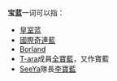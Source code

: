 '''宝蓝'''一词可以指：

* [[皇室蓝|皇室蓝]]
* [[國際奇連藍|國際奇連藍]]
* [[Borland|Borland]]
* [[T-ara|T-ara]]成員[[全寶藍|全寶藍]]，又作寶藍
* [[SeeYa|SeeYa]]隊長[[李寶藍|李寶藍]]
{{disambig|cat=二字消歧义}}